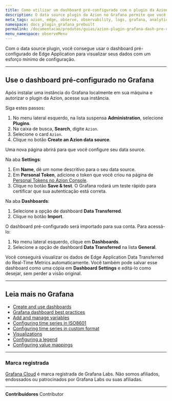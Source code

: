 ```yaml
---
title: Como utilizar um dashboard pré-configurado com o plugin da Azion no Grafana
description: O data source plugin da Azion no Grafana permite que você visualize os dados de suas aplicações existentes na Azion em um dashboard do Grafana.
meta_tags: azion, edge, observe, observability, logs, grafana, analytics
namespace: docs_plugin_grafana_prebuilt
permalink: /documentacao/produtos/guias/azion-plugin-grafana-dash-pre-configurado/
menu_namespace: observeMenu
---
```



Com o data source plugin, você consegue usar o dashboard pré-configurado de Edge Application para visualizar seus dados com um esforço mínimo de configuração.

<LinkButton outlined link="/pt-br/documentacao/produtos/guias/observe/integrar-grafana/" label="saiba mais sobre integrar com grafana" variant="secondary" target="_blank" />

---

## Use o dashboard pré-configurado no Grafana

Após instalar uma instância do Grafana localmente em sua máquina e autorizar o plugin da Azion, acesse sua instância.

Siga estes passos:

1. No menu lateral esquerdo, na lista suspensa **Administration**, selecione **Plugins**.
2. Na caixa de busca, **Search**, digite `Azion`.
3. Selecione o card `Azion`.
4. Clique no botão **Create an Azion data source**.

Uma nova página abrirá para que você configure seu data source.

Na aba **Settings**:

1. Em **Name**, dê um nome descritivo para o seu data source.
2. Em **Personal Token**, adicione o token que você criou na página de [Personal Tokens no Azion Console](/pt-br/documentacao/produtos/gestao-de-contas/personal-tokens/).
3. Clique no botão **Save & test**. O Grafana rodará um teste rápido para certificar que sua autenticação está correta.

Na aba **Dashboards**:

1. Selecione a opção de dashboard **Data Transferred**.
2. Clique no botão **Import**.

O dashboard pré-configurado será importado para sua conta. Para acessá-lo:

1. No menu lateral esquerdo, clique em **Dashboards**.
2. Selecione a opção de dashboard **Data Transferred** na lista **General**.

Você conseguirá visualizar os dados de Edge Application Data Transferred do Real-Time Metrics automaticamente. Você também pode salvar esse dashboard como uma cópia em **Dashboard Settings** e editá-lo como desejar, sem perder a visão original.

---

## Leia mais no Grafana

- [Create and use dashboards](https://grafana.com/docs/grafana/latest/dashboards/)
- [Grafana dashboard best practices](https://grafana.com/docs/grafana/latest/dashboards/build-dashboards/best-practices/)
- [Add and manage variables](https://grafana.com/docs/grafana/latest/dashboards/variables/)
- [Configuring time series in ISO8601](https://momentjs.com/docs/#/parsing/string/)
- [Configuring time series in custom format](https://momentjs.com/docs/#/parsing/string-format/)
- [Visualizations](https://grafana.com/docs/grafana/latest/panels-visualizations/visualizations/)
- [Configuring a legend](https://grafana.com/docs/grafana/latest/panels-visualizations/visualizations/configure-legend/)
- [Configuring value mappings](https://grafana.com/docs/grafana/latest/panels-visualizations/configure-value-mappings/)

---

### Marca registrada

[Grafana Cloud](https://grafana.com/products/cloud/) é marca registrada de Grafana Labs. Não somos afiliados, endossados ou patrocinados por Grafana Labs ou suas afiliadas.





---


**Contribuidores** <ContributorList>Contributor</ContributorList>

